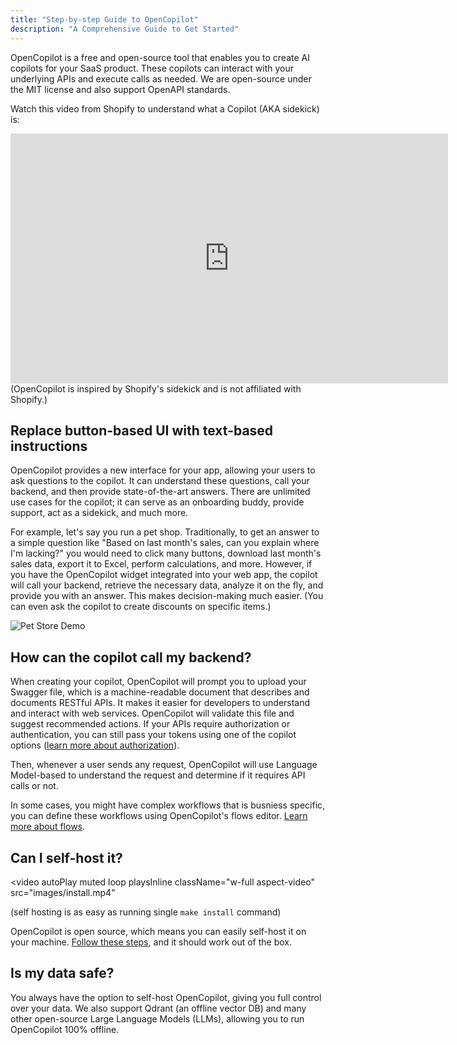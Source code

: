 ```yaml
---
title: "Step-by-step Guide to OpenCopilot"
description: "A Comprehensive Guide to Get Started"
---
```


OpenCopilot is a free and open-source tool that enables you to create AI copilots for your SaaS product. These copilots can interact with your underlying APIs and execute calls as needed. We are open-source under the MIT license and also support OpenAPI standards.

Watch this video from Shopify to understand what a Copilot (AKA sidekick) is:
<iframe
    width="700"
    height="400"
    src="https://www.youtube.com/embed/HVvbY7A7lIQ"
    title="YouTube video player"
    frameBorder="0"
    allow="accelerometer; autoplay; clipboard-write; encrypted-media; gyroscope; picture-in-picture"
    allowFullScreen
></iframe>
(OpenCopilot is inspired by Shopify's sidekick and is not affiliated with Shopify.)

## Replace button-based UI with text-based instructions

OpenCopilot provides a new interface for your app, allowing your users to ask questions to the copilot. It can understand these questions, call your backend, and then provide state-of-the-art answers. There are unlimited use cases for the copilot; it can serve as an onboarding buddy, provide support, act as a sidekick, and much more.

For example, let's say you run a pet shop. Traditionally, to get an answer to a simple question like "Based on last month's sales, can you explain where I'm lacking?" you would need to click many buttons, download last month's sales data, export it to Excel, perform calculations, and more. However, if you have the OpenCopilot widget integrated into your web app, the copilot will call your backend, retrieve the necessary data, analyze it on the fly, and provide you with an answer. This makes decision-making much easier. (You can even ask the copilot to create discounts on specific items.)

![Pet Store Demo](/images/pet-store-demo.png)

## How can the copilot call my backend?

When creating your copilot, OpenCopilot will prompt you to upload your Swagger file, which is a machine-readable document that describes and documents RESTful APIs. It makes it easier for developers to understand and interact with web services. OpenCopilot will validate this file and suggest recommended actions. If your APIs require authorization or authentication, you can still pass your tokens using one of the copilot options ([learn more about authorization](authorization)).

Then, whenever a user sends any request, OpenCopilot will use Language Model-based to understand the request and determine if it requires API calls or not.

In some cases, you might have complex workflows that is busniess specific, you can define these workflows using OpenCopilot's flows editor. [Learn more about flows](flows).

## Can I self-host it?

<video
    autoPlay
    muted
    loop
    playsInline
    className="w-full aspect-video"
    src="images/install.mp4"
></video>
(self hosting is as easy as running single `make install` command)

OpenCopilot is open source, which means you can easily self-host it on your machine. [Follow these steps](introduction#setting-up), and it should work out of the box.

## Is my data safe?

You always have the option to self-host OpenCopilot, giving you full control over your data. We also support Qdrant (an offline vector DB) and many other open-source Large Language Models (LLMs), allowing you to run OpenCopilot 100% offline.

